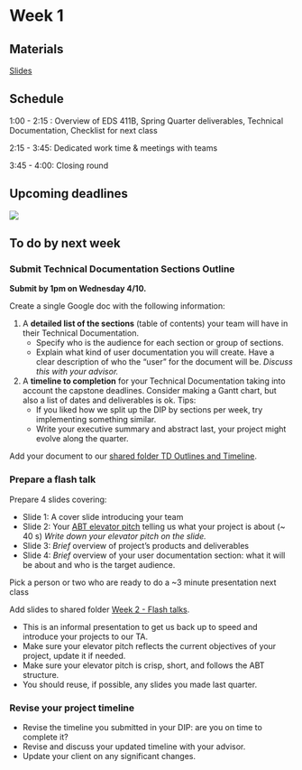 # Week 1

## Materials

[Slides](https://docs.google.com/presentation/d/1ENb8_WeRfEyM0GgRUnTZ2BwbxmugBX2waW51RGulGEQ/edit?usp=sharing)

## Schedule

1:00 - 2:15 : Overview of EDS 411B, Spring Quarter deliverables, Technical Documentation, Checklist for next class

2:15 - 3:45: Dedicated work time & meetings with teams

3:45 - 4:00: Closing round

## Upcoming deadlines

![](/images/411b_spring/upcoming_deadlines_1.png)

## To do by next week

### Submit Technical Documentation Sections Outline

**Submit by 1pm on Wednesday 4/10.**

Create a single Google doc with the following information:

1. A **detailed list of the sections** (table of contents) your team will have in their Technical Documentation.
    - Specify who is the audience for each section or group of sections.
    - Explain what kind of user documentation you will create. Have a clear description of who the “user” for the document will be. *Discuss this with your advisor.*

2. A **timeline to completion** for your Technical Documentation taking into account the capstone deadlines. Consider making a Gantt chart, but also a list of dates and deliverables is ok.
    Tips:
    - If you liked how we split up the DIP by sections per week, try implementing something similar.
    - Write your executive summary and abstract last, your project might evolve along the quarter.

Add your document to our [shared folder TD Outlines and Timeline](https://drive.google.com/drive/folders/1FA2SYNlUG7rVsJDFpMwLFmJWg5Gs1rZc?usp=share_link). 


### Prepare a flash talk

Prepare 4 slides covering:

- Slide 1: A cover slide introducing your team
- Slide 2: Your [ABT elevator pitch](https://docs.google.com/presentation/d/1VmXfUZHoa8sfUcDN40tcC2i3cVfDJ8uAyH19QD-5WbM/edit?usp=sharing) telling us what your project is about (~ 40 s)
	      *Write down your elevator pitch on the slide.*
- Slide 3: *Brief* overview of project’s products and deliverables
- Slide 4: *Brief* overview of your user documentation section: what it will be about and who is the target audience.

Pick a person or two who are ready to do a ~3 minute presentation next class

Add slides to shared folder [Week 2 - Flash talks](https://drive.google.com/drive/folders/1F1KSePwhjGvSmBYh2GpNoccPvzG8RArt?usp=share_link).

- This is an informal presentation to get us back up to speed and introduce your projects to our TA. 
- Make sure your elevator pitch reflects the current objectives of your project, update it if needed.
- Make sure your elevator pitch is crisp, short, and follows the ABT structure.
- You should reuse, if possible, any slides you made last quarter. 

### Revise your project timeline

- Revise the timeline you submitted in your DIP: are you on time to complete it? 
- Revise and discuss your updated timeline with your advisor. 
- Update your client on any significant changes.

